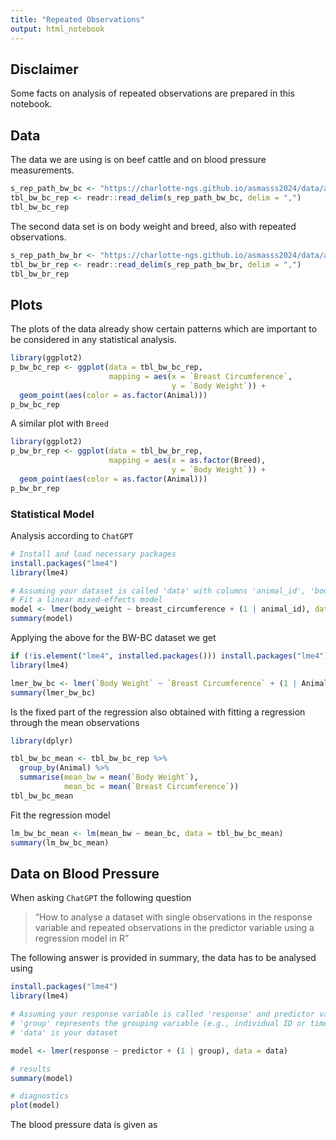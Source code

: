 ```yaml
---
title: "Repeated Observations"
output: html_notebook
---
```


## Disclaimer
Some facts on analysis of repeated observations are prepared in this notebook.


## Data
The data we are using is on beef cattle and on blood pressure measurements.

```r
s_rep_path_bw_bc <- "https://charlotte-ngs.github.io/asmasss2024/data/asm_bw_bc_rep_obs.csv"
tbl_bw_bc_rep <- readr::read_delim(s_rep_path_bw_bc, delim = ",")
tbl_bw_bc_rep
```

The second data set is on body weight and breed, also with repeated observations.

```r
s_rep_path_bw_br <- "https://charlotte-ngs.github.io/asmasss2024/data/asm_bw_breed_rep_obs.csv"
tbl_bw_br_rep <- readr::read_delim(s_rep_path_bw_br, delim = ",")
tbl_bw_br_rep
```


## Plots
The plots of the data already show certain patterns which are important to be considered in any statistical analysis.

```r
library(ggplot2)
p_bw_bc_rep <- ggplot(data = tbl_bw_bc_rep,
                      mapping = aes(x = `Breast Circumference`,
                                    y = `Body Weight`)) + 
  geom_point(aes(color = as.factor(Animal)))
p_bw_bc_rep
```

A similar plot with `Breed`

```r
library(ggplot2)
p_bw_br_rep <- ggplot(data = tbl_bw_br_rep,
                      mapping = aes(x = as.factor(Breed),
                                    y = `Body Weight`)) + 
  geom_point(aes(color = as.factor(Animal)))
p_bw_br_rep
```


### Statistical Model
Analysis according to `ChatGPT`

```r
# Install and load necessary packages
install.packages("lme4")
library(lme4)

# Assuming your dataset is called 'data' with columns 'animal_id', 'body_weight', and 'breast_circumference'
# Fit a linear mixed-effects model
model <- lmer(body_weight ~ breast_circumference + (1 | animal_id), data = data)
summary(model)
```

Applying the above for the BW-BC dataset we get

```r
if (!is.element("lme4", installed.packages())) install.packages("lme4")
library(lme4)

lmer_bw_bc <- lmer(`Body Weight` ~ `Breast Circumference` + (1 | Animal) , data = tbl_bw_bc_rep)
summary(lmer_bw_bc)
```

Is the fixed part of the regression also obtained with fitting a regression through the mean observations

```r
library(dplyr)

tbl_bw_bc_mean <- tbl_bw_bc_rep %>%
  group_by(Animal) %>% 
  summarise(mean_bw = mean(`Body Weight`),
            mean_bc = mean(`Breast Circumference`))
tbl_bw_bc_mean
```

Fit the regression model

```r
lm_bw_bc_mean <- lm(mean_bw ~ mean_bc, data = tbl_bw_bc_mean)
summary(lm_bw_bc_mean)
```



## Data on Blood Pressure
When asking `ChatGPT` the following question

>"How to analyse a dataset with single observations in the response variable and repeated observations in the predictor variable using a regression model in R"

The following answer is provided in summary, the data has to be analysed using 

```r
install.packages("lme4")
library(lme4)

# Assuming your response variable is called 'response' and predictor variable is called 'predictor'
# 'group' represents the grouping variable (e.g., individual ID or time point)
# 'data' is your dataset

model <- lmer(response ~ predictor + (1 | group), data = data)

# results
summary(model)

# diagnostics
plot(model)
```

The blood pressure data is given as

```r

```



